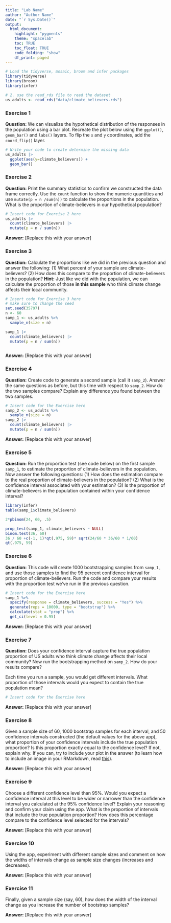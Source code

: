 ---
title: "Lab Name"
author: "Author Name"
date: "`r Sys.Date()`"
output: 
  html_document:
    highlight: "pygments"
    theme: "spacelab"
    toc: TRUE
    toc_float: TRUE
    code_folding: "show"
    df_print: paged
---

```{r setup, message=FALSE}
# Load the tidyverse, mosaic, broom and infer packages
library(tidyverse)
library(broom)
library(infer)

# 2. use the read_rds file to read the dataset
us_adults <- read_rds("data/climate_believers.rds")

```

### Exercise 1

**Question:** We can visualize the hypothetical distribution of the responses in the population using a bar plot. Recreate the plot below using the `ggplot()`, `geom_bar()` and `labs()` layers. To flip the `x` and `y` coordinates, add the `coord_flip()` layer.


```{r ex1-visualize-population}
# Write your code to create determine the missing data
us_adults |> 
  ggplot(aes(y=climate_believers)) +
  geom_bar()

```





### Exercise 2

**Question:**  Print the summary statistics to confirm we constructed the data frame correctly. Use the `count` function to show the numeric quantities and use `mutate(p = n /sum(n))` to calculate the proportions in the population. What is the proportion of climate-believers in our hypothetical population?


```{r ex2-descriptive}
# Insert code for Exercise 2 here
us_adults |> 
  count(climate_believers) |> 
  mutate(p = n / sum(n))

```

**Answer:** [Replace this with your answer]




### Exercise 3

**Question:** Calculate the proportions like we did in the previous question and answer the following: (1) What percent of your sample are climate-believers? (2) How does this compare to the proportion of climate-believers in the population? **Hint:** Just like we did with the population, we can calculate the proportion of those **in this sample** who think climate change affects their local community.

```{r ex3-prop-in-sample-1}
# Insert code for Exercise 3 here
# make sure to change the seed
set.seed(35797)
n <- 60
samp_1 <- us_adults %>%
  sample_n(size = n)

samp_1 |> 
  count(climate_believers) |> 
  mutate(p = n / sum(n))



```

**Answer:** [Replace this with your answer]




### Exercise 4

**Question:** Create code to generate a second sample (call it `samp_2`). Answer the same questions as before, but this time with respect to `samp_2`. How do the two samples compare? Explain any difference you found between the two samples. 

```{r ex4-prop-in-sample-2}
# Insert code for the Exercise here
samp_2 <- us_adults %>%
  sample_n(size = n)
samp_2 |> 
  count(climate_believers) |> 
  mutate(p = n / sum(n))

```


**Answer:** [Replace this with your answer]





### Exercise 5

**Question:** Run the proportion test (see code below) on the first sample `samp_1`, to estimate the proportion of climate-believers in the population. Now answer the following questions: (1) How does the estimation compare to the real proportion of climate-believers in the population? (2) What is the  confidence interval associated with your estimation? (3) Is the proportion of climate-believers in the population contained within your confidence interval? 


```{r ex5-prop-test}

library(infer)
table(samp_1$climate_believers)

2*pbinom(24, 60, .5)

prop_test(samp_1, climate_believers ~ NULL) 
binom.test(36, 60)
36 / 60 +c(-1, 1)*qt(.975, 59)* sqrt(24/60 * 36/60 * 1/60)
qt(.975, 59)
```



### Exercise 6

**Question:** This code will create 1000 bootstrapping samples from `samp_1`, and use those samples to find the 95 percent confidence interval for proportion of climate-believers. Run the code and compare your results with the proportion test we've run in the previous question.

```{r ex6-bootstrap-samp-1}
# Insert code for the Exercise here
samp_1 %>%
  specify(response = climate_believers, success = "Yes") %>%
  generate(reps = 10000, type = "bootstrap") %>%
  calculate(stat = "prop") %>%
  get_ci(level = 0.95)

```

**Answer:** [Replace this with your answer]


### Exercise 7

**Question:** Does your confidence interval capture the true population proportion of US adults who think climate change affects their local community? Now run the bootstrapping method on `samp_2`. How do your results compare? 

Each time you run a sample, you would get different intervals.  What proportion of those intervals would you expect to contain the true population mean?

```{r ex7-bootstrap-samp-1}
# Insert code for the Exercise here


```

**Answer:** [Replace this with your answer]




### Exercise 8

Given a sample size of 60, 1000 bootstrap samples for each interval, and 50 confidence intervals constructed (the default values for the above app), what proportion of your confidence intervals include the true population proportion? Is this proportion exactly equal to the confidence level? If not, explain why. If you can, try to include your plot in the answer (to learn how to include an image in your RMarkdown, read [this](https://bookdown.org/yihui/rmarkdown-cookbook/figure-size.html)).

**Answer:** [Replace this with your answer]



### Exercise 9

Choose a different confidence level than 95%. Would you expect a confidence interval at this level to be wider or narrower than the confidence interval you calculated at the 95% confidence level? Explain your reasoning and confirm your claim using the app. What is the proportion of intervals that include the true population proportion? How does this percentage compare to the confidence level selected for the intervals?

**Answer:** [Replace this with your answer]



### Exercise 10

Using the app, experiment with different sample sizes and comment on how the widths of intervals change as sample size changes (increases and decreases).

**Answer:** [Replace this with your answer]



### Exercise 11

Finally, given a sample size (say, 60), how does the width of the interval change as you increase the number of bootstrap samples?

**Answer:** [Replace this with your answer]
